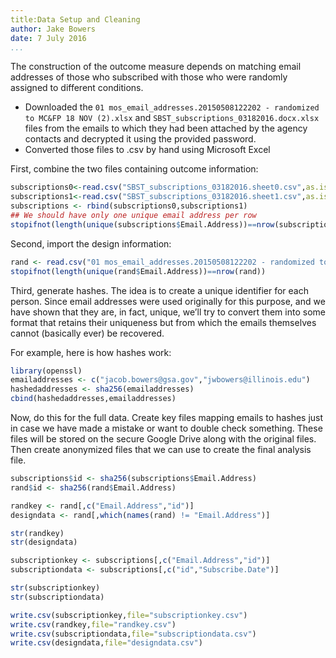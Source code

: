 ```yaml
---
title:Data Setup and Cleaning
author: Jake Bowers
date: 7 July 2016
...
```


The construction of the outcome measure depends on matching email addresses of those who subscribed with those who were randomly assigned to different conditions.

 - Downloaded the `01 mos_email_addresses.20150508122202 - randomized to MC&FP 18 NOV (2).xlsx` and `SBST_subscriptions_03182016.docx.xlsx` files from the emails to which they had been attached by the agency contacts and decrypted it using the provided password.
 - Converted those files to .csv by hand using Microsoft Excel

First, combine the two files containing outcome information:

```r
subscriptions0<-read.csv("SBST_subscriptions_03182016.sheet0.csv",as.is=TRUE,header=TRUE)
subscriptions1<-read.csv("SBST_subscriptions_03182016.sheet1.csv",as.is=TRUE,header=TRUE)
subscriptions <- rbind(subscriptions0,subscriptions1)
## We should have only one unique email address per row
stopifnot(length(unique(subscriptions$Email.Address))==nrow(subscriptions))
```

Second, import the design information:
```r
rand <- read.csv("01 mos_email_addresses.20150508122202 - randomized to MC&FP 18 NOV (2).csv",as.is=TRUE,header=TRUE)
stopifnot(length(unique(rand$Email.Address))==nrow(rand))

```

Third, generate hashes. The idea is to create a unique identifier for each person. Since email addresses were used originally for this purpose, and we have shown that they are, in fact, unique, we'll try to convert them into some format that retains their uniqueness but from which the emails themselves cannot (basically ever) be recovered.

For example, here is how hashes work:
```r
library(openssl)
emailaddresses <- c("jacob.bowers@gsa.gov","jwbowers@illinois.edu")
hashedaddresses <- sha256(emailaddresses)
cbind(hashedaddresses,emailaddresses)
```

Now, do this for the full data. Create key files mapping emails to hashes just in case we have made a mistake or want to double check something. These files will be stored on the secure Google Drive along with the original files. Then create anonymized files that we can use to create the final analysis file.

```r
subscriptions$id <- sha256(subscriptions$Email.Address)
rand$id <- sha256(rand$Email.Address)

randkey <- rand[,c("Email.Address","id")]
designdata <- rand[,which(names(rand) != "Email.Address")]

str(randkey)
str(designdata)

subscriptionkey <- subscriptions[,c("Email.Address","id")]
subscriptiondata <- subscriptions[,c("id","Subscribe.Date")]

str(subscriptionkey)
str(subscriptiondata)

write.csv(subscriptionkey,file="subscriptionkey.csv")
write.csv(randkey,file="randkey.csv")
write.csv(subscriptiondata,file="subscriptiondata.csv")
write.csv(designdata,file="designdata.csv")
```
